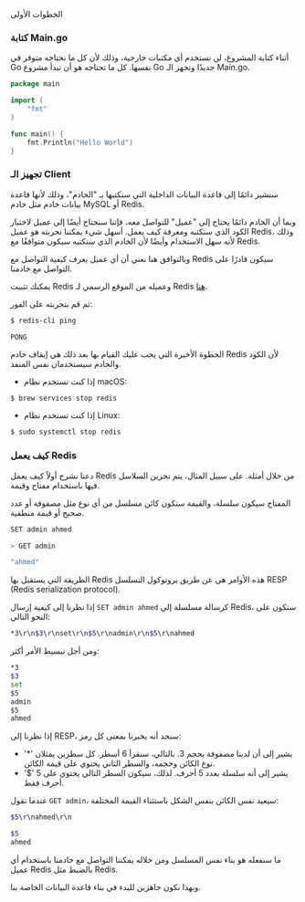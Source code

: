 الخطوات الأولى

### كتابة Main.go

أثناء كتابة المشروع، لن نستخدم أي مكتبات خارجية، وذلك لأن كل ما نحتاجه متوفر في Go نفسها. كل ما تحتاجه هو أن تبدأ مشروع Go جديدًا وتجهز الـ Main.go.

```go
package main

import (
    "fmt"
)

func main() {
    fmt.Println("Hello World")
}
```

### تجهيز الـ Client

سنشير دائمًا إلى قاعدة البيانات الداخلية التي سنكتبها بـ "الخادم"، وذلك لأنها قاعدة بيانات خادم مثل خادم MySQL أو Redis.

وبما أن الخادم دائمًا يحتاج إلى "عميل" للتواصل معه، فإننا سنحتاج أيضًا إلى عميل لاختبار الكود الذي سنكتبه ومعرفة كيف يعمل. أسهل شيء يمكننا تجربته هو عميل Redis، وذلك لأنه سهل الاستخدام وأيضًا لأن الخادم الذي سنكتبه سيكون متوافقًا مع Redis.

وبالتوافق هنا نعني أن أي عميل يعرف كيفية التواصل مع Redis سيكون قادرًا على التواصل مع خادمنا.

يمكنك تثبيت Redis وعميله من الموقع الرسمي لـ Redis [هنا](https://redis.io/docs/getting-started/installation/).

ثم قم بتجربته على الفور:

```bash
$ redis-cli ping

PONG
```

الخطوة الأخيرة التي يجب عليك القيام بها بعد ذلك هي إيقاف خادم Redis لأن الكود والخادم سيستخدمان نفس المنفذ.

- إذا كنت تستخدم نظام macOS:
```
$ brew services stop redis
```

- إذا كنت تستخدم نظام Linux:
```bash
$ sudo systemctl stop redis
```

### كيف يعمل Redis

دعنا نشرح أولاً كيف يعمل Redis من خلال أمثلة. على سبيل المثال، يتم تخزين السلاسل فيها باستخدام مفتاح وقيمة.

المفتاح سيكون سلسلة، والقيمة ستكون كائن مسلسل من أي نوع مثل مصفوفة أو عدد صحيح أو قيمة منطقية.

```bash
SET admin ahmed
```

```bash
> GET admin

"ahmed"
```

الطريقة التي يستقبل بها Redis هذه الأوامر هي عن طريق بروتوكول التسلسل RESP (Redis serialization protocol).

إذا نظرنا إلى كيفية إرسال `SET admin ahmed` كرسالة مسلسلة إلى Redis، ستكون على النحو التالي:

```bash
*3\r\n$3\r\nset\r\n$5\r\nadmin\r\n$5\r\nahmed
```

ومن أجل تبسيط الأمر أكثر:

```bash
*3
$3
set
$5
admin
$5
ahmed
```

إذا نظرنا إلى RESP، سنجد أنه يخبرنا بمعنى كل رمز:

- '*' يشير إلى أن لدينا مصفوفة بحجم 3. بالتالي، سنقرأ 6 أسطر. كل سطرين يمثلان نوع الكائن وحجمه، والسطر الثاني يحتوي على قيمة الكائن.
- '$' يشير إلى أنه سلسلة بعدد 5 أحرف. لذلك، سيكون السطر التالي يحتوي على 5 أحرف فقط.

عندما نقول `GET admin`، سيعيد نفس الكائن بنفس الشكل باستثناء القيمة المختلفة:

```bash
$5\r\nahmed\r\n
```

```bash
$5
ahmed
```

ما سنفعله هو بناء نفس المسلسل ومن خلاله يمكننا التواصل مع خادمنا باستخدام أي عميل Redis بالضبط مثل Redis.

وبهذا نكون جاهزين للبدء في بناء قاعدة البيانات الخاصة بنا.